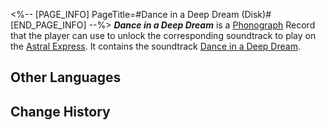 <%-- [PAGE_INFO]
PageTitle=#Dance in a Deep Dream (Disk)#
[END_PAGE_INFO] --%>
{{Item Infobox
|title       = ''Dance in a Deep Dream''
|id          = 210370
|image       = Item Dance in a Deep Dream (Disk).png{{subst:void|<!--$UPLOAD:<<SpriteOutput/ItemFigures/210001.png>-<Item Dance in a Deep Dream (Disk).png>-<Item Icons>>-->}}
|type        = Disk
|invCategory = Valuables
|rarity      = 3
|effect      = 
|description = A record that can be played on the Express' phonograph. It might be a chance acquisition or a gift from someone else. All sorts of memories surge up when the music plays &mdash; the smiles, encounters, touches, and the excitement of battle. Maybe that is why people still collect records even as society rapidly advances.<br />The current record contains the track, "Dance in a Deep Dream."
}}
{{Description|''Melody is a footnote to a legend of majesty.''}}
'''''Dance in a Deep Dream''''' is a [[Phonograph]] Record that the player can use to unlock the corresponding soundtrack to play on the [[Astral Express]]. It contains the soundtrack [[Dance in a Deep Dream]].

==Other Languages==
{{Other Languages
|en   = ''Dance in a Deep Dream''
|zhs  = 《失眠症》
|zht  = 《失眠症》
|ja   = 『不眠症』
|ko   = ≪불면증≫
|es   = Insomnio
|fr   = ''Dance in a Deep Dream''
|ru   = Dance in a Deep Dream
|th   = "Dance in a Deep Dream"
|vi   = "Hội Chứng Mất Ngủ"
|de   = „Schlaflosigkeit“
|id   = "Dance in a Deep Dream"
|pt   = "Dance in a Deep Dream"
}}

==Change History==
{{Change History|2.6}}